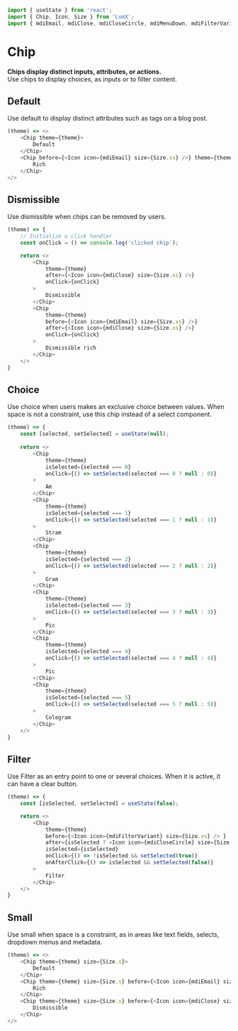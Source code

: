 ```javascript import
import { useState } from 'react';
import { Chip, Icon, Size } from 'LumX';
import { mdiEmail, mdiClose, mdiCloseCircle, mdiMenuDown, mdiFilterVariant } from 'LumX/icons';
```

# Chip

**Chips display distinct inputs, attributes, or actions.**  
Use chips to display choices, as inputs or to filter content.

## Default

Use default to display distinct attributes such as tags on a blog post.


```javascript jsx withThemeSwitcher
(theme) => <>
    <Chip theme={theme}>
        Default
    </Chip>
    <Chip before={<Icon icon={mdiEmail} size={Size.xs} />} theme={theme}>
        Rich
    </Chip>
</>
```

## Dismissible

Use dismissible when chips can be removed by users.

```javascript jsx withThemeSwitcher
(theme) => {
    // Initialize a click handler
    const onClick = () => console.log('clicked chip');

    return <>
        <Chip 
            theme={theme} 
            after={<Icon icon={mdiClose} size={Size.xs} />} 
            onClick={onClick}
        >
            Dismissible
        </Chip>
        <Chip 
            theme={theme} 
            before={<Icon icon={mdiEmail} size={Size.xs} />} 
            after={<Icon icon={mdiClose} size={Size.xs} />} 
            onClick={onClick}
        >
            Dismissible rich
        </Chip>
    </>
}
```

## Choice

Use choice when users makes an exclusive choice between values. When space is not a constraint, use this chip instead of a select component.

```javascript jsx withThemeSwitcher
(theme) => {
    const [selected, setSelected] = useState(null);
    
    return <>
        <Chip 
            theme={theme} 
            isSelected={selected === 0}
            onClick={() => setSelected(selected === 0 ? null : 0)}
        >
            Am
        </Chip>
        <Chip 
            theme={theme} 
            isSelected={selected === 1}
            onClick={() => setSelected(selected === 1 ? null : 1)}
        >
            Stram
        </Chip>
        <Chip 
            theme={theme} 
            isSelected={selected === 2}
            onClick={() => setSelected(selected === 2 ? null : 2)}
        >
            Gram
        </Chip>
        <Chip 
            theme={theme} 
            isSelected={selected === 3}
            onClick={() => setSelected(selected === 3 ? null : 3)}
        >
            Pic
        </Chip>
        <Chip 
            theme={theme} 
            isSelected={selected === 4}
            onClick={() => setSelected(selected === 4 ? null : 4)}
        >
            Pic
        </Chip>
        <Chip 
            theme={theme} 
            isSelected={selected === 5}
            onClick={() => setSelected(selected === 5 ? null : 5)}
        >
            Colegram
        </Chip>                                                                
    </>
}
```

## Filter

Use Filter as an entry point to one or several choices. When it is active, it can have a clear button.

```javascript jsx withThemeSwitcher
(theme) => {
    const [isSelected, setSelected] = useState(false);

    return <>
        <Chip 
            theme={theme} 
            before={<Icon icon={mdiFilterVariant} size={Size.xs} /> }
            after={isSelected ? <Icon icon={mdiCloseCircle} size={Size.xs}/> : <Icon icon={mdiMenuDown} size={Size.xs} />}
            isSelected={isSelected}
            onClick={() => !isSelected && setSelected(true)}
            onAfterClick={() => isSelected && setSelected(false)}
        >
            Filter
        </Chip>                                                       
    </>
}
```

## Small

Use small when space is a constraint, as in areas like text fields, selects, dropdown menus and metadata.

```javascript jsx withThemeSwitcher
(theme) => <>
    <Chip theme={theme} size={Size.s}>
        Default
    </Chip>
    <Chip theme={theme} size={Size.s} before={<Icon icon={mdiEmail} size={Size.xxs} />}>
        Rich
    </Chip>
    <Chip theme={theme} size={Size.s} before={<Icon icon={mdiClose} size={Size.xxs} />}>
        Dismissible
    </Chip>                        
</>
```
